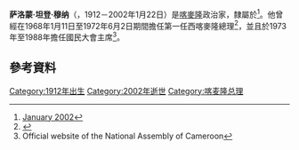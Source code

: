 '''萨洛蒙·坦登·穆纳'''（{{Lang-en|'''Salomon Tandeng Muna'''}}，1912－2002年1月22日）是[[喀麥隆|喀麥隆]]政治家，隸屬於{{Link-en|喀麥隆民族聯盟|Cameroon National Union}}<ref>[http://rulers.org/2002-01.html January 2002]</ref>。他曾經在1968年1月11日至1972年6月2日期間擔任第一任西喀麥隆總理<ref>{{Cite web |url=http://www.africansuccess.org/visuFiche.php?id=120&lang=en |title=African Success |access-date=2014-02-14 |archive-url=https://web.archive.org/web/20180816162206/http://www.africansuccess.org/visuFiche.php?id=120&lang=en |archive-date=2018-08-16 |dead-url=yes }}</ref>，並且於1973年至1988年擔任國民大會主席<ref>Official website of the National Assembly of Cameroon</ref>。

== 參考資料 ==
{{Reflist}}

[[Category:1912年出生|Category:1912年出生]]
[[Category:2002年逝世|Category:2002年逝世]]
[[Category:喀麦隆总理|Category:喀麦隆总理]]